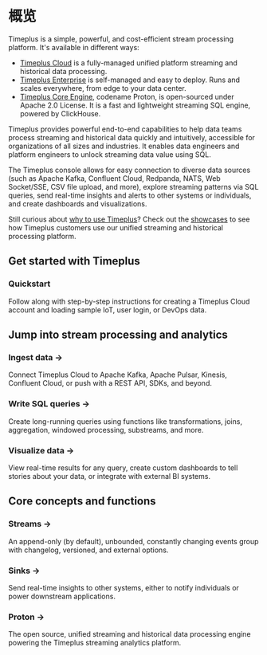 # 概览


Timeplus is a simple, powerful, and cost-efficient stream processing platform. It's available in different ways:

- [Timeplus Cloud](timeplus-cloud) is a fully-managed unified platform streaming and historical data processing.
- [Timeplus Enterprise](timeplus-enterprise) is self-managed and easy to deploy.
  Runs and scales everywhere, from edge to your data center.
- [Timeplus Core Engine](proton), codename Proton, is open-sourced under Apache 2.0 License. It is a fast and lightweight streaming SQL engine, powered by ClickHouse.

Timeplus provides powerful end-to-end capabilities to help data teams process streaming and historical data quickly and intuitively, accessible for organizations of all sizes and industries. It enables data engineers and platform engineers to unlock streaming data value using SQL.

The Timeplus console allows for easy connection to diverse data sources (such as Apache Kafka, Confluent Cloud, Redpanda, NATS, Web Socket/SSE, CSV file upload, and more), explore streaming patterns via SQL queries, send real-time insights and alerts to other systems or individuals, and create dashboards and visualizations.

Still curious about [why to use Timeplus](why-timeplus)? Check out the [showcases](showcases) to see how Timeplus
customers use our unified streaming and historical processing platform.

## Get started with Timeplus

<Quickstart href="/quickstart">

<h3>Quickstart</h3>

<p>Follow along with step-by-step instructions for creating a Timeplus Cloud account and loading sample IoT, user login, or DevOps data.</p>

</Quickstart>

## Jump into stream processing and analytics

<Grid>

<GridItem href="/ingestion">
    <h3>Ingest data &rarr;</h3>
    <p>
    Connect Timeplus Cloud to Apache Kafka, Apache Pulsar, Kinesis, Confluent Cloud, or push with a REST API, SDKs, and beyond.
    </p>

</GridItem>
  <GridItem href="/query-syntax">
    <h3>Write SQL queries &rarr;</h3>
    <p>
    Create long-running queries using functions like transformations, joins, aggregation, windowed processing, substreams, and more.
    </p>

</GridItem>
  <GridItem href="/viz">
    <h3>Visualize data &rarr;</h3>
    <p>
    View real-time results for any query, create custom dashboards to tell stories about your data, or integrate with external BI systems.
    </p>
  </GridItem>
</Grid>

## Core concepts and functions

<Grid>
  <GridItem href="/working-with-streams">
    <h3>Streams &rarr;</h3>
    <p>
    An append-only (by default), unbounded, constantly changing events group with changelog, versioned, and external options.
    </p>

</GridItem>
  <GridItem href="/destination">
    <h3>Sinks &rarr;</h3>
    <p>
    Send real-time insights to other systems, either to notify individuals or power downstream applications.
    </p>

</GridItem>
  <GridItem href="/proton">
    <h3>Proton &rarr;</h3>
    <p>
    The open source, unified streaming and historical data processing engine powering the Timeplus streaming analytics platform.
    </p>

</GridItem>
</Grid>
